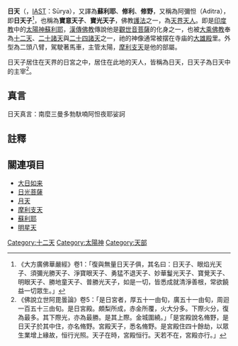 {{佛教}}
'''日天'''（{{lang-sa|सूर्य}}，[[IAST|IAST]]：Sūrya），又譯為'''蘇利耶'''、'''修利'''、'''修野'''，又稱為阿彌怛（Aditra），即'''日天子'''<ref>《大方廣佛華嚴經》卷1：「復與無量日天子俱，其名曰：日天子、眼焰光天子、須彌光勝天子、淨寶眼天子、勇猛不退天子、妙華鬘光天子、寶覺天子、明眼天子、勝地童天子、普勝光天子，如是一切，皆悉成就清淨善根，常欲饒益一切眾生。」</ref>，也稱為'''寶意天子'''、'''寶光天子'''，佛教[[護法神|護法]]之一，為[[天_(佛教)|天界]][[天人_(佛教)|天人]]。即是[[印度教|印度教]]中的[[太陽神|太陽神]][[蘇利耶|蘇利耶]]，[[汉传佛教|漢傳佛教]]傳說他是[[觀世音菩薩|觀世音菩薩]]的化身之一，也被[[大乘佛教|大乘佛教]]奉為[[十二天|十二天]]、[[二十诸天|二十諸天]]與[[二十四诸天|二十四諸天]]之一，祂的神像通常被摆在寺庙的[[大雄殿|大雄殿]]里。外型為二頭八臂，駕駛著馬車，主管太陽，[[摩利支天|摩利支天]]是他的部屬。

日天子居住在天界的日宮之中，居住在此地的天人，皆稱為日天，日天子為日天中的主宰<ref>《佛說立世阿毘曇論》卷5：「是日宮者，厚五十一由旬，廣五十一由旬，周迴一百五十三由旬。是日宮殿。頗梨所成，赤金所覆，火大分多。下際火分，復為最多。其下際光，亦為最勝。是其上際。金城圍繞。」「是宮殿說名脩野，是日天子於其中住，亦名脩野。宮殿天子，悉名脩野。是宮殿住四十餘劫，以眾生業增上緣故，恒行光照。天子在時，宮殿恒行。天若不在，宮殿亦行。」</ref>。

==真言==
日天真言：南麼三曼多勃馱喃阿怛夜耶娑訶
==註釋==
{{reflist}}
==關連項目==
* [[大日如来|大日如来]]
* [[日光菩薩|日光菩薩]]
* [[月天|月天]]
* [[摩利支天|摩利支天]]
* [[蘇利耶|蘇利耶]]
* [[明星天|明星天]]
[[Category:十二天|Category:十二天]]
[[Category:太陽神|Category:太陽神]]
[[Category:天部|Category:天部]]